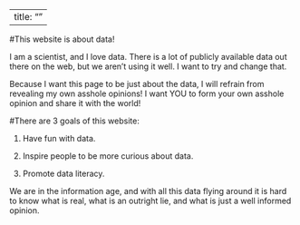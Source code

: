 
---
title: ""
---

#This website is about data!  

I am a scientist, and I love data.  There is a lot of publicly available data out there on the web, but we aren't using it well.  I want to try and change that.   

Because I want this page to be just about the data, I will refrain from revealing my own asshole opinions!  I want YOU to form your own asshole opinion and share it with the world!   

 

#There are 3 goals of this website: 

1.  Have fun with data.

2. Inspire people to be more curious about data.

3. Promote data literacy.  

We are in the information age, and with all this data flying around it is hard to know what is real, what is an outright lie, and what is just a well informed opinion. 
 